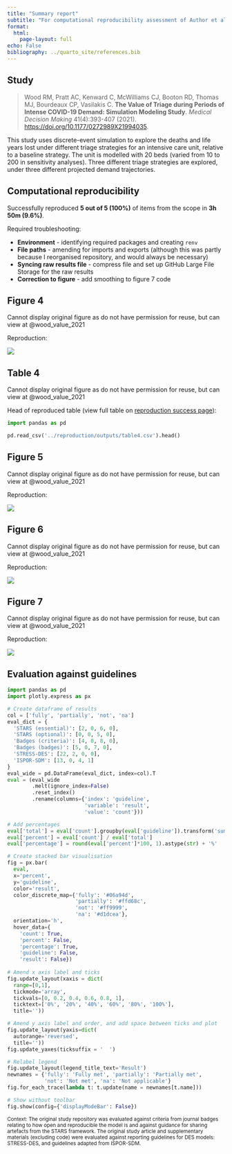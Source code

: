 ```yaml
---
title: "Summary report"
subtitle: "For computational reproducibility assessment of Author et al. Year"
format:
  html:
    page-layout: full
echo: False
bibliography: ../quarto_site/references.bib
---
```


## Study

> Wood RM, Pratt AC, Kenward C, McWilliams CJ, Booton RD, Thomas MJ, Bourdeaux CP, Vasilakis C. **The Value of Triage during Periods of Intense COVID-19 Demand: Simulation Modeling Study**. *Medical Decision Making* 41(4):393-407 (2021). <https://doi.org/10.1177/0272989X21994035>.

This study uses discrete-event simulation to explore the deaths and life years lost under different triage strategies for an intensive care unit, relative to a baseline strategy. The unit is modelled with 20 beds (varied from 10 to 200 in sensitivity analyses). Three different triage strategies are explored, under three different projected demand trajectories.

## Computational reproducibility

Successfully reproduced **5 out of 5 (100%)** of items from the scope in **3h 50m (9.6%)**.

Required troubleshooting:

* **Environment** - identifying required packages and creating `renv`
* **File paths** - amending for imports and exports (although this was partly because I reorganised repository, and would always be necessary)
* **Syncing raw results file** - compress file and set up GitHub Large File Storage for the raw results
* **Correction to figure** - add smoothing to figure 7 code

::: {.panel-tabset}

## Figure 4

Cannot display original figure as do not have permission for reuse, but can view at @wood_value_2021

Reproduction:

![](../reproduction/outputs/fig4.png)

## Table 4

Cannot display original figure as do not have permission for reuse, but can view at @wood_value_2021

Head of reproduced table (view full table on [reproduction success page](reproduction_success.qmd)):

```python
import pandas as pd

pd.read_csv('../reproduction/outputs/table4.csv').head()
```

## Figure 5

Cannot display original figure as do not have permission for reuse, but can view at @wood_value_2021

Reproduction:

![](../reproduction/outputs/fig5.png)

## Figure 6

Cannot display original figure as do not have permission for reuse, but can view at @wood_value_2021

Reproduction:

![](../reproduction/outputs/fig6.png)

## Figure 7

Cannot display original figure as do not have permission for reuse, but can view at @wood_value_2021

Reproduction:

![](../reproduction/outputs/fig7.png)

:::

## Evaluation against guidelines

```python
import pandas as pd
import plotly.express as px

# Create dataframe of results
col = ['fully', 'partially', 'not', 'na']
eval_dict = {
  'STARS (essential)': [2, 0, 6, 0],
  'STARS (optional)': [0, 0, 5, 0],
  'Badges (criteria)': [4, 0, 8, 0],
  'Badges (badges)': [5, 0, 7, 0],
  'STRESS-DES': [22, 2, 0, 0],
  'ISPOR-SDM': [13, 0, 4, 1]
}
eval_wide = pd.DataFrame(eval_dict, index=col).T
eval = (eval_wide
        .melt(ignore_index=False)
        .reset_index()
        .rename(columns={'index': 'guideline',
                         'variable': 'result',
                         'value': 'count'}))

# Add percentages
eval['total'] = eval['count'].groupby(eval['guideline']).transform('sum')
eval['percent'] = eval['count'] / eval['total']
eval['percentage'] = round(eval['percent']*100, 1).astype(str) + '%'

# Create stacked bar visualisation
fig = px.bar(
  eval,
  x='percent',
  y='guideline',
  color='result',
  color_discrete_map={'fully': '#06a94d',
                      'partially': '#ffd68c',
                      'not': '#ff9999',
                      'na': '#d1dcea'},
  orientation='h',
  hover_data={
    'count': True,
    'percent': False,
    'percentage': True,
    'guideline': False,
    'result': False})
  
# Amend x axis label and ticks
fig.update_layout(xaxis = dict(
  range=[0,1],
  tickmode='array',
  tickvals=[0, 0.2, 0.4, 0.6, 0.8, 1],
  ticktext=['0%', '20%', '40%', '60%', '80%', '100%'],
  title=''))

# Amend y axis label and order, and add space between ticks and plot
fig.update_layout(yaxis=dict(
  autorange='reversed',
  title=''))
fig.update_yaxes(ticksuffix = '  ')

# Relabel legend
fig.update_layout(legend_title_text='Result')
newnames = {'fully': 'Fully met', 'partially': 'Partially met',
            'not': 'Not met', 'na': 'Not applicable'}
fig.for_each_trace(lambda t: t.update(name = newnames[t.name]))

# Show without toolbar
fig.show(config={'displayModeBar': False})
```

<sup>Context: The original study repository was evaluated against criteria from journal badges relating to how open and reproducible the model is and against guidance for sharing artefacts from the STARS framework. The original study article and supplementary materials (excluding code) were evaluated against reporting guidelines for DES models: STRESS-DES, and guidelines adapted from ISPOR-SDM.</sup>
